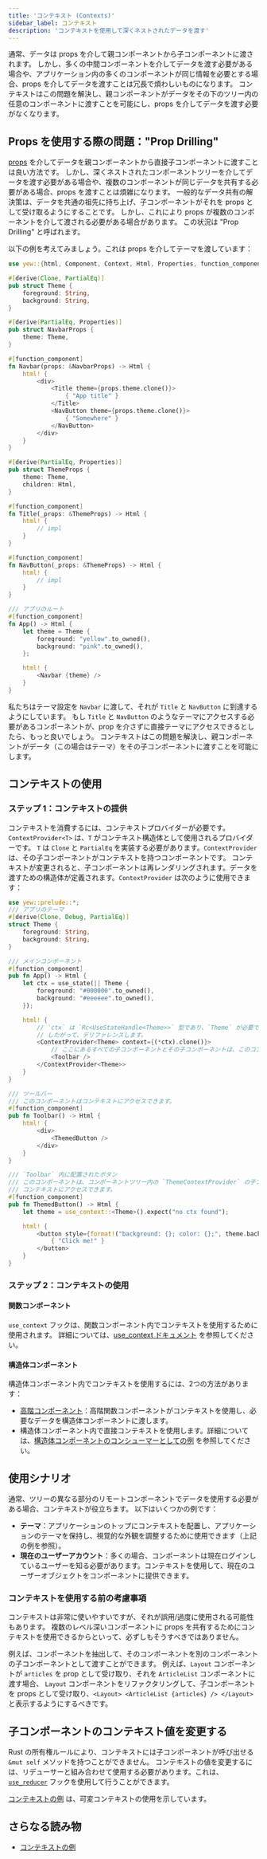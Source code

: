 ```yaml
---
title: 'コンテキスト (Contexts)'
sidebar_label: コンテキスト
description: 'コンテキストを使用して深くネストされたデータを渡す'
---
```


通常、データは props を介して親コンポーネントから子コンポーネントに渡されます。
しかし、多くの中間コンポーネントを介してデータを渡す必要がある場合や、アプリケーション内の多くのコンポーネントが同じ情報を必要とする場合、props を介してデータを渡すことは冗長で煩わしいものになります。
コンテキストはこの問題を解決し、親コンポーネントがデータをその下のツリー内の任意のコンポーネントに渡すことを可能にし、props を介してデータを渡す必要がなくなります。

## Props を使用する際の問題："Prop Drilling"

[props](./function-components/properties.mdx) を介してデータを親コンポーネントから直接子コンポーネントに渡すことは良い方法です。
しかし、深くネストされたコンポーネントツリーを介してデータを渡す必要がある場合や、複数のコンポーネントが同じデータを共有する必要がある場合、props を渡すことは煩雑になります。
一般的なデータ共有の解決策は、データを共通の祖先に持ち上げ、子コンポーネントがそれを props として受け取るようにすることです。
しかし、これにより props が複数のコンポーネントを介して渡される必要がある場合があります。
この状況は "Prop Drilling" と呼ばれます。

以下の例を考えてみましょう。これは props を介してテーマを渡しています：

```rust
use yew::{html, Component, Context, Html, Properties, function_component};

#[derive(Clone, PartialEq)]
pub struct Theme {
    foreground: String,
    background: String,
}

#[derive(PartialEq, Properties)]
pub struct NavbarProps {
    theme: Theme,
}

#[function_component]
fn Navbar(props: &NavbarProps) -> Html {
    html! {
        <div>
            <Title theme={props.theme.clone()}>
                { "App title" }
            </Title>
            <NavButton theme={props.theme.clone()}>
                { "Somewhere" }
            </NavButton>
        </div>
    }
}

#[derive(PartialEq, Properties)]
pub struct ThemeProps {
    theme: Theme,
    children: Html,
}

#[function_component]
fn Title(_props: &ThemeProps) -> Html {
    html! {
        // impl
    }
}

#[function_component]
fn NavButton(_props: &ThemeProps) -> Html {
    html! {
        // impl
    }
}

/// アプリのルート
#[function_component]
fn App() -> Html {
    let theme = Theme {
        foreground: "yellow".to_owned(),
        background: "pink".to_owned(),
    };

    html! {
        <Navbar {theme} />
    }
}
```

私たちはテーマ設定を `Navbar` に渡して、それが `Title` と `NavButton` に到達するようにしています。
もし `Title` と `NavButton` のようなテーマにアクセスする必要があるコンポーネントが、prop を介さずに直接テーマにアクセスできるとしたら、もっと良いでしょう。
コンテキストはこの問題を解決し、親コンポーネントがデータ（この場合はテーマ）をその子コンポーネントに渡すことを可能にします。

## コンテキストの使用

### ステップ 1：コンテキストの提供

コンテキストを消費するには、コンテキストプロバイダーが必要です。`ContextProvider<T>` は、`T` がコンテキスト構造体として使用されるプロバイダーです。
`T` は `Clone` と `PartialEq` を実装する必要があります。`ContextProvider` は、その子コンポーネントがコンテキストを持つコンポーネントです。
コンテキストが変更されると、子コンポーネントは再レンダリングされます。データを渡すための構造体が定義されます。`ContextProvider` は次のように使用できます：

```rust
use yew::prelude::*;
/// アプリのテーマ
#[derive(Clone, Debug, PartialEq)]
struct Theme {
    foreground: String,
    background: String,
}

/// メインコンポーネント
#[function_component]
pub fn App() -> Html {
    let ctx = use_state(|| Theme {
        foreground: "#000000".to_owned(),
        background: "#eeeeee".to_owned(),
    });

    html! {
        // `ctx` は `Rc<UseStateHandle<Theme>>` 型であり、`Theme` が必要です
        // したがって、デリファレンスします。
        <ContextProvider<Theme> context={(*ctx).clone()}>
            // ここにあるすべての子コンポーネントとその子コンポーネントは、このコンテキストにアクセスします。
            <Toolbar />
        </ContextProvider<Theme>>
    }
}

/// ツールバー
/// このコンポーネントはコンテキストにアクセスできます。
#[function_component]
pub fn Toolbar() -> Html {
    html! {
        <div>
            <ThemedButton />
        </div>
    }
}

/// `Toolbar` 内に配置されたボタン
/// このコンポーネントは、コンポーネントツリー内の `ThemeContextProvider` の子コンポーネントであるため、
/// コンテキストにアクセスできます。
#[function_component]
pub fn ThemedButton() -> Html {
    let theme = use_context::<Theme>().expect("no ctx found");

    html! {
        <button style={format!("background: {}; color: {};", theme.background, theme.foreground)}>
            { "Click me!" }
        </button>
    }
}
```

### ステップ 2：コンテキストの使用

#### 関数コンポーネント

`use_context` フックは、関数コンポーネント内でコンテキストを使用するために使用されます。
詳細については、[use_context ドキュメント](https://yew-rs-api.web.app/next/yew/functional/fn.use_context.html) を参照してください。

#### 構造体コンポーネント

構造体コンポーネント内でコンテキストを使用するには、2つの方法があります：

-   [高階コンポーネント](../advanced-topics/struct-components/hoc.mdx)：高階関数コンポーネントがコンテキストを使用し、必要なデータを構造体コンポーネントに渡します。
-   構造体コンポーネント内で直接コンテキストを使用します。詳細については、[構造体コンポーネントのコンシューマーとしての例](https://github.com/yewstack/yew/tree/master/examples/contexts/src/struct_component_subscriber.rs) を参照してください。

## 使用シナリオ

通常、ツリーの異なる部分のリモートコンポーネントでデータを使用する必要がある場合、コンテキストが役立ちます。
以下はいくつかの例です：

-   **テーマ**：アプリケーションのトップにコンテキストを配置し、アプリケーションのテーマを保持し、視覚的な外観を調整するために使用できます（上記の例を参照）。
-   **現在のユーザーアカウント**：多くの場合、コンポーネントは現在ログインしているユーザーを知る必要があります。コンテキストを使用して、現在のユーザーオブジェクトをコンポーネントに提供できます。

### コンテキストを使用する前の考慮事項

コンテキストは非常に使いやすいですが、それが誤用/過度に使用される可能性もあります。
複数のレベル深いコンポーネントに props を共有するためにコンテキストを使用できるからといって、必ずしもそうすべきではありません。

例えば、コンポーネントを抽出して、そのコンポーネントを別のコンポーネントの子コンポーネントとして渡すことができます。
例えば、`Layout` コンポーネントが `articles` を prop として受け取り、それを `ArticleList` コンポーネントに渡す場合、
`Layout` コンポーネントをリファクタリングして、子コンポーネントを props として受け取り、`<Layout> <ArticleList {articles} /> </Layout>` と表示するようにするべきです。

## 子コンポーネントのコンテキスト値を変更する

Rust の所有権ルールにより、コンテキストには子コンポーネントが呼び出せる `&mut self` メソッドを持つことができません。
コンテキストの値を変更するには、リデューサーと組み合わせて使用する必要があります。これは、[`use_reducer`](https://yew-rs-api.web.app/next/yew/functional/fn.use_reducer.html) フックを使用して行うことができます。

[コンテキストの例](https://github.com/yewstack/yew/tree/master/examples/contexts) は、可変コンテキストの使用を示しています。

## さらなる読み物

-   [コンテキストの例](https://github.com/yewstack/yew/tree/master/examples/contexts)
